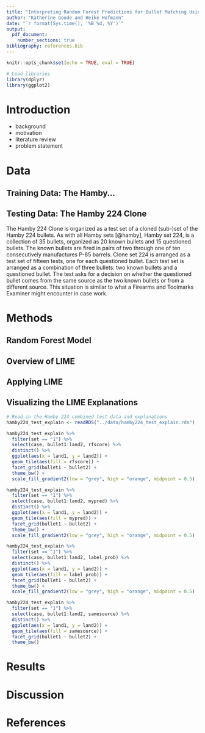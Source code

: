```yaml
---
title: "Interpreting Random Forest Predictions for Bullet Matching Using LIME (?)"
author: "Katherine Goode and Heike Hofmann"
date: "`r format(Sys.time(), '%B %d, %Y')`"
output: 
  pdf_document:
    number_sections: true
bibliography: references.bib
---
```


```r
knitr::opts_chunk$set(echo = TRUE, eval = TRUE)

# Load libraries
library(dplyr)
library(ggplot2)
```

# Introduction

- background
- motivation
- literature review
- problem statement

# Data

## Training Data: The Hamby...

## Testing Data: The Hamby 224 Clone

The Hamby 224 Clone is organized as a test set of a cloned (sub-)set of the Hamby 224 bullets. As with all Hamby sets [@hamby], Hamby set 224, is a collection of 35 bullets, organized as 20 known bullets and 15 questioned bullets. The known bullets are fired in pairs of two through one of ten consecutively manufactures P-85 barrels.
Clone set 224 is arranged as a test set of fifteen tests, one for each questioned bullet. Each test set is arranged as a combination of three bullets: two known bullets and a questioned bullet. The test asks for a decision on whether the questioned bullet comes from the same source as the two known bullets  or from a different source. This situation is similar to what a Firearms and Toolmarks Examiner might encounter in case work. 

#  Methods

## Random Forest Model

## Overview of LIME

## Applying LIME

## Visualizing the LIME Explanations

```r
# Read in the Hamby 224 combined test data and explanations
hamby224_test_explain <- readRDS("../data/hamby224_test_explain.rds")
```

```r
hamby224_test_explain %>%
  filter(set == "1") %>%
  select(case, bullet1:land2, rfscore) %>%
  distinct() %>%
  ggplot(aes(x = land1, y = land2)) +
  geom_tile(aes(fill = rfscore)) +
  facet_grid(bullet1 ~ bullet2) +
  theme_bw() +
  scale_fill_gradient2(low = "grey", high = "orange", midpoint = 0.5)

hamby224_test_explain %>%
  filter(set == "1") %>%
  select(case, bullet1:land2, mypred) %>%
  distinct() %>%
  ggplot(aes(x = land1, y = land2)) +
  geom_tile(aes(fill = mypred)) +
  facet_grid(bullet1 ~ bullet2) +
  theme_bw() +
  scale_fill_gradient2(low = "grey", high = "orange", midpoint = 0.5)

hamby224_test_explain %>%
  filter(set == "1") %>%
  select(case, bullet1:land2, label_prob) %>%
  distinct() %>%
  ggplot(aes(x = land1, y = land2)) +
  geom_tile(aes(fill = label_prob)) +
  facet_grid(bullet1 ~ bullet2) +
  theme_bw() +
  scale_fill_gradient2(low = "grey", high = "orange", midpoint = 0.5)

hamby224_test_explain %>%
  filter(set == "1") %>%
  select(case, bullet1:land2, samesource) %>%
  distinct() %>%
  ggplot(aes(x = land1, y = land2)) +
  geom_tile(aes(fill = samesource)) +
  facet_grid(bullet1 ~ bullet2) +
  theme_bw()
```

# Results

# Discussion

# References

